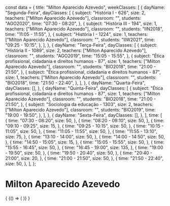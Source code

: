 const data = {
  title: "Milton Aparecido Azevedo",
  weekClasses: [
    {
      dayName: "Segunda-Feira",
      dayClasses: [
        {
          subject: "História I - 626",
          size: 2,
          teachers: ["Milton Aparecido Azevedo"],
          classroom: "",
          students: "AGO2020",
          time: "07:30 - 08:20",
        },
        {
          subject: "História III - 194",
          size: 1,
          teachers: ["Milton Aparecido Azevedo"],
          classroom: "",
          students: "IIN2018",
          time: "11:05 - 11:55",
        },
        {
          subject: "História I - 1224",
          size: 1,
          teachers: ["Milton Aparecido Azevedo"],
          classroom: "",
          students: "IIW2021",
          time: "09:25 - 10:15",
        },
      ],
    },
    {
      dayName: "Terça-Feira",
      dayClasses: [
        {
          subject: "História II - 1089",
          size: 2,
          teachers: ["Milton Aparecido Azevedo"],
          classroom: "",
          students: "AGO2019",
          time: "15:05 - 15:55",
        },
        {
          subject: "Ética profissional, cidadania e direitos humanos - 87",
          size: 1,
          teachers: ["Milton Aparecido Azevedo"],
          classroom: "",
          students: "BIO2018",
          time: "21:00 - 21:50",
        },
        {
          subject: "Ética profissional, cidadania e direitos humanos - 87",
          size: 1,
          teachers: ["Milton Aparecido Azevedo"],
          classroom: "",
          students: "BIO2018",
          time: "21:50 - 22:40",
        },
      ],
    },
    {
      dayName: "Quarta-Feira",
      dayClasses: [],
    },
    {
      dayName: "Quinta-Feira",
      dayClasses: [
        {
          subject: "Ética profissional, cidadania e direitos humanos - 87",
          size: 1,
          teachers: ["Milton Aparecido Azevedo"],
          classroom: "",
          students: "BIO2018",
          time: "21:00 - 21:50",
        },
        {
          subject: "Sociologia da educação - 1303",
          size: 2,
          teachers: ["Milton Aparecido Azevedo"],
          classroom: "",
          students: "BIO2019",
          time: "19:00 - 19:50",
        },
      ],
    },
    {
      dayName: "Sexta-Feira",
      dayClasses: [],
    },
  ],
  time: [
    {
      time: "07:30 - 08:20",
      size: 50,
    },
    {
      time: "08:20 - 09:10",
      size: 50,
    },
    {
      time: "09:10 - 09:25",
      size: 15,
    },
    {
      time: "09:25 - 10:15",
      size: 50,
    },
    {
      time: "10:15 - 11:05",
      size: 50,
    },
    {
      time: "11:05 - 11:55",
      size: 50,
    },
    {
      time: "11:55 - 13:10",
      size: 75,
    },
    {
      time: "13:10 - 14:00",
      size: 50,
    },
    {
      time: "14:00 - 14:50",
      size: 50,
    },
    {
      time: "14:50 - 15:05",
      size: 15,
    },
    {
      time: "15:05 - 15:55",
      size: 50,
    },
    {
      time: "15:55 - 16:45",
      size: 50,
    },
    {
      time: "16:45 - 19:00",
      size: 135,
    },
    {
      time: "19:00 - 19:50",
      size: 50,
    },
    {
      time: "19:50 - 20:40",
      size: 50,
    },
    {
      time: "20:40 - 21:00",
      size: 20,
    },
    {
      time: "21:00 - 21:50",
      size: 50,
    },
    {
      time: "21:50 - 22:40",
      size: 50,
    },
  ],
};

# Milton Aparecido Azevedo

<div>
  {
    <BrowserOnly>
      {() => (
        <Grid
          title={data.title}
          weekClasses={data.weekClasses}
          time={data.time}
        />
      )}
    </BrowserOnly>
  }
</div>
